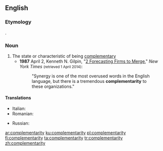 ==English==
{{wikipedia|dab=Complementarity}}
===Etymology===
{{suffix|complementary|ity|lang=en}}.

===Noun===
{{en-noun|~|complementarities}}

# The state or characteristic of being [[complementary]]
#* '''1987''' April 2, Kenneth N. Gilpin, "[http://www.nytimes.com/1987/04/02/business/2-forecasting-firms-to-merge.html 2 Forecasting Firms to Merge]," ''New York Times'' <small>(retrieved 1 April 2014)</small>:
#*: "Synergy is one of the most overused words in the English language, but there is a tremendous '''complementarity''' to these organizations."

====Translations====
{{trans-top|complementarity}}
* Italian: {{t|it|complementarità|f}}
* Romanian: {{t+|ro|complementaritate|f}}
{{trans-mid}}
* Russian: {{t+|ru|взаимозаменяемость|n|tr=vzaimozamenyaemos't'|sc=Cyrl}}
{{trans-bottom}}

[[ar:complementarity]]
[[ku:complementarity]]
[[pl:complementarity]]
[[fi:complementarity]]
[[ta:complementarity]]
[[tr:complementarity]]
[[zh:complementarity]]